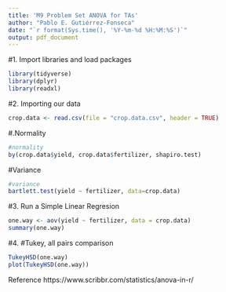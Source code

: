 ```yaml
---
title: 'M9 Problem Set ANOVA for TAs'
author: "Pablo E. Gutiérrez-Fonseca"
date: "`r format(Sys.time(), '%Y-%m-%d %H:%M:%S')`"
output: pdf_document
---
```




#1. Import libraries and load packages
```r
library(tidyverse)
library(dplyr)
library(readxl)
```


#2. Importing our data
```r
crop.data <- read.csv(file = "crop.data.csv", header = TRUE)
```

#.Normality
```r
#normality
by(crop.data$yield, crop.data$fertilizer, shapiro.test)
```

#Variance
```r
#variance
bartlett.test(yield ~ fertilizer, data=crop.data)
```


#3. Run a Simple Linear Regresion
```r
one.way <- aov(yield ~ fertilizer, data = crop.data)
summary(one.way)
```


#4. #Tukey, all pairs comparison
```r
TukeyHSD(one.way)
plot(TukeyHSD(one.way))
```


Reference
https://www.scribbr.com/statistics/anova-in-r/
